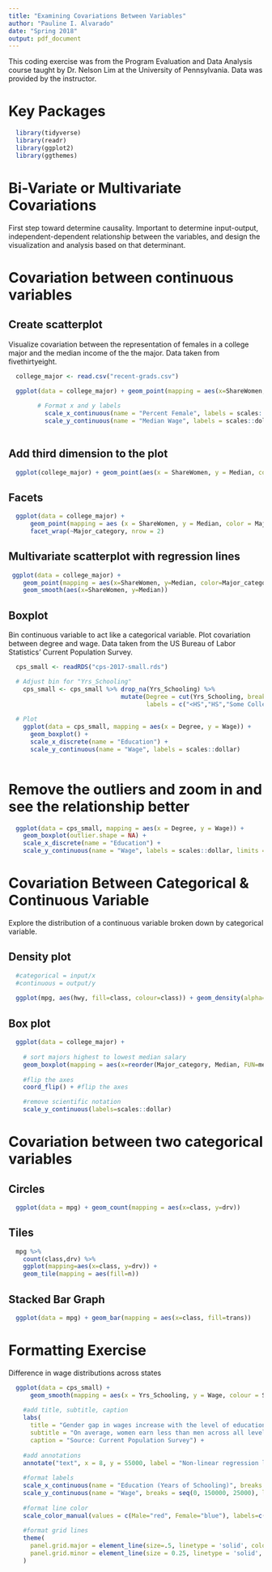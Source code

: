 ```yaml
---
title: "Examining Covariations Between Variables"
author: "Pauline I. Alvarado"
date: "Spring 2018"
output: pdf_document
---
```


This coding exercise was from the Program Evaluation and Data Analysis course taught by Dr. Nelson Lim at the University of Pennsylvania. Data was provided by the instructor.

# Key Packages
```r

  library(tidyverse)
  library(readr)
  library(ggplot2)
  library(ggthemes) 

```


# Bi-Variate or Multivariate Covariations
First step toward determine causality. Important to determine input-output, independent-dependent relationship between the variables, and design the visualization and analysis based on that determinant.

# Covariation between continuous variables

## Create scatterplot
Visualize covariation between the representation of females in a college major and the median income of the the major. Data taken from fivethirtyeight.
```r
  
  college_major <- read.csv("recent-grads.csv")

  ggplot(data = college_major) + geom_point(mapping = aes(x=ShareWomen, y=Median), color = "green") +
                                
        # Format x and y labels
          scale_x_continuous(name = "Percent Female", labels = scales::percent) +
          scale_y_continuous(name = "Median Wage", labels = scales::dollar)
    
```


## Add third dimension to the plot
```r

  ggplot(college_major) + geom_point(aes(x = ShareWomen, y = Median, color = Major_category))

```


## Facets
```r
  
  ggplot(data = college_major) +
      geom_point(mapping = aes (x = ShareWomen, y = Median, color = Major_category)) +
      facet_wrap(~Major_category, nrow = 2)

```



## Multivariate scatterplot with regression lines
```r

 ggplot(data = college_major) +
    geom_point(mapping = aes(x=ShareWomen, y=Median, color=Major_category)) +
    geom_smooth(aes(x=ShareWomen, y=Median))

```



## Boxplot
Bin continuous variable to act like a categorical variable. Plot covariation between degree and wage. Data taken from the US Bureau of Labor Statistics' Current Population Survey.
```r

  cps_small <- readRDS("cps-2017-small.rds")

  # Adjust bin for "Yrs_Schooling"
    cps_small <- cps_small %>% drop_na(Yrs_Schooling) %>%
                               mutate(Degree = cut(Yrs_Schooling, breaks=c(-Inf, 11, 12, 15, 16, 20), 
                                      labels = c("<HS","HS","Some College", "BS", "Grad")))
  
  # Plot
    ggplot(data = cps_small, mapping = aes(x = Degree, y = Wage)) + 
      geom_boxplot() +
      scale_x_discrete(name = "Education") + 
      scale_y_continuous(name = "Wage", labels = scales::dollar)
    
```



# Remove the outliers and zoom in and see the relationship better
```r

  ggplot(data = cps_small, mapping = aes(x = Degree, y = Wage)) + 
    geom_boxplot(outlier.shape = NA) +
    scale_x_discrete(name = "Education") + 
    scale_y_continuous(name = "Wage", labels = scales::dollar, limits = c(0, 200000))

```



# Covariation Between Categorical & Continuous Variable
Explore the distribution of a continuous variable broken down by categorical variable.

## Density plot
```r

  #categorical = input/x
  #continuous = output/y
  
  ggplot(mpg, aes(hwy, fill=class, colour=class)) + geom_density(alpha=0.1)

```



## Box plot
```r

  ggplot(data = college_major) +
     
    # sort majors highest to lowest median salary
    geom_boxplot(mapping = aes(x=reorder(Major_category, Median, FUN=median), y=Median)) +
    
    #flip the axes
    coord_flip() + #flip the axes

    #remove scientific notation
    scale_y_continuous(labels=scales::dollar)

```



# Covariation between two categorical variables

## Circles
```r

  ggplot(data = mpg) + geom_count(mapping = aes(x=class, y=drv))

```



## Tiles
```r

  mpg %>%
    count(class,drv) %>%
    ggplot(mapping=aes(x=class, y=drv)) +
    geom_tile(mapping = aes(fill=n))

```
 
 
 
## Stacked Bar Graph
```r

  ggplot(data = mpg) + geom_bar(mapping = aes(x=class, fill=trans))

```
    


# Formatting Exercise
Difference in wage distributions across states
```r

  ggplot(data = cps_small) +
      geom_smooth(mapping = aes(x = Yrs_Schooling, y = Wage, colour = Sex)) +
    
    #add title, subtitle, caption
    labs(
      title = "Gender gap in wages increase with the level of education in 2017",
      subtitle = "On average, women earn less than men across all levels of education",
      caption = "Source: Current Population Survey") +
    
    #add annotations
    annotate("text", x = 8, y = 55000, label = "Non-linear regression lines with standard errors") +
    
    #format labels
    scale_x_continuous(name = "Education (Years of Schooling)", breaks = seq(0, 20, 2)) +
    scale_y_continuous(name = "Wage", breaks = seq(0, 150000, 25000), labels = scales::dollar) +
  
    #format line color
    scale_color_manual(values = c(Male="red", Female="blue"), labels=c("Men", "Women")) +
      
    #format grid lines
    theme(
      panel.grid.major = element_line(size=.5, linetype = 'solid', colour = "White"),
      panel.grid.minor = element_line(size = 0.25, linetype = 'solid', colour = "White")
    )


```





